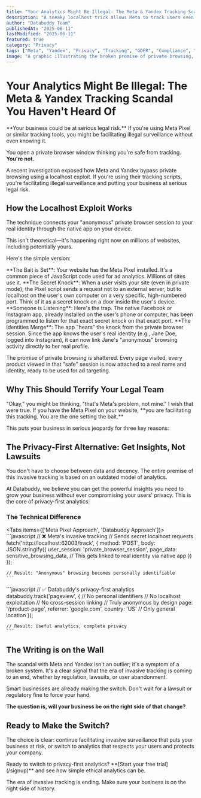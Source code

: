 ```yaml
---
title: "Your Analytics Might Be Illegal: The Meta & Yandex Tracking Scandal"
description: "A sneaky localhost trick allows Meta to track users even in private browsing. Discover how this puts your business at risk and why privacy-first analytics is the only safe path forward."
author: "Databuddy Team"
publishedAt: "2025-06-11"
lastModified: "2025-06-11"
featured: true
category: "Privacy"
tags: ["Meta", "Yandex", "Privacy", "Tracking", "GDPR", "Compliance", "Analytics"]
image: "A graphic illustrating the broken promise of private browsing, with a padlock being compromised by spying eyes, representing invasive tracking."
---
```



# Your Analytics Might Be Illegal: The Meta & Yandex Tracking Scandal You Haven't Heard Of

<Callout title="🚨 Privacy Alert" type="error">
**Your business could be at serious legal risk.** If you're using Meta Pixel or similar tracking tools, you might be facilitating illegal surveillance without even knowing it.
</Callout>

You open a private browser window thinking you're safe from tracking. **You're not.**

A recent investigation exposed how Meta and Yandex bypass private browsing using a localhost exploit. If you're using their tracking scripts, you're facilitating illegal surveillance and putting your business at serious legal risk.

## How the Localhost Exploit Works

The technique connects your "anonymous" private browser session to your real identity through the native app on your device.

<Callout title="The Secret Technique Exposed" type="warning">
This isn't theoretical—it's happening right now on millions of websites, including potentially yours.
</Callout>

Here's the simple version:

<Steps>
  <Step>
    **The Bait is Set**: Your website has the Meta Pixel installed. It's a common piece of JavaScript code used for ad analytics. Millions of sites use it.
  </Step>
  <Step>
    **The Secret Knock**: When a user visits your site (even in private mode), the Pixel script sends a request not to an external server, but to localhost on the user's own computer on a very specific, high-numbered port. Think of it as a secret knock on a door inside the user's device.
  </Step>
  <Step>
    **Someone is Listening**: Here's the trap. The native Facebook or Instagram app, already installed on the user's phone or computer, has been programmed to listen for that exact secret knock on that exact port.
  </Step>
  <Step>
    **The Identities Merge**: The app "hears" the knock from the private browser session. Since the app knows the user's real identity (e.g., Jane Doe, logged into Instagram), it can now link Jane's "anonymous" browsing activity directly to her real profile.
  </Step>
</Steps>

The promise of private browsing is shattered. Every page visited, every product viewed in that "safe" session is now attached to a real name and identity, ready to be used for ad targeting.

## Why This Should Terrify Your Legal Team

<Callout title="⚖️ Legal Reality Check" type="error">
"Okay," you might be thinking, "that's Meta's problem, not mine." I wish that were true. If you have the Meta Pixel on your website, **you are facilitating this tracking. You are the one setting the bait.**
</Callout>

This puts your business in serious jeopardy for three key reasons:

<Cards>
  <Card 
    title="💔 The Loss of User Trust is Irreversible" 
    description="Your users trust you to respect their privacy. When they find out that the tools on your site are part of a system that actively deceives them, that trust is gone. Forever. In a world where consumers are increasingly privacy-conscious, reputation is everything."
    className="border-red-200 dark:border-red-800"
  />
  <Card 
    title="⚖️ A Compliance & Lawsuit Nightmare" 
    description="Regulations like GDPR and CCPA have strict rules about consent. This kind of tracking—covertly linking data without explicit, informed consent—is a flagrant violation. The potential fines are astronomical, and the risk of class-action lawsuits is very real. You can't claim ignorance when you're the one who installed the code."
    className="border-orange-200 dark:border-orange-800"
  />
  <Card 
    title="🎯 It's a Deliberate Cat-and-Mouse Game" 
    description="This isn't an accident. The report notes that when browser makers like Google patch one vulnerability, Meta and others simply find a new one. They are actively working to circumvent privacy measures. Relying on their tools means you are building your business on a foundation of deliberate non-compliance."
    className="border-yellow-200 dark:border-yellow-800"
  />
</Cards>

## The Privacy-First Alternative: Get Insights, Not Lawsuits

<Callout title="🌟 The Good News" type="success">
You don't have to choose between data and decency. The entire premise of this invasive tracking is based on an outdated model of analytics.
</Callout>

At Databuddy, we believe you can get the powerful insights you need to grow your business without ever compromising your users' privacy. This is the core of privacy-first analytics:

<Cards>
  <Card 
    title="✅ Privacy-First Analytics" 
    description="No cookies, no cross-site tracking, actionable insights without invasion. Your data stays yours."
    className="border-green-200 dark:border-green-800"
  />
  <Card 
    title="❌ Big Tech Tracking" 
    description="Localhost exploitation, identity linking, deceptive practices, data harvesting for ads."
    className="border-red-200 dark:border-red-800"
  />
</Cards>

### The Technical Difference

<Tabs items={['Meta Pixel Approach', 'Databuddy Approach']}>
  <Tab value="Meta Pixel Approach">
    ```javascript
    // ❌ Meta's invasive tracking
    // Sends secret localhost requests
    fetch('http://localhost:62003/track', {
      method: 'POST',
      body: JSON.stringify({
        user_session: 'private_browser_session',
        page_data: sensitive_browsing_data,
        // This gets linked to real identity via native app
      })
    });
    
    // Result: "Anonymous" browsing becomes personally identifiable
    ```
  </Tab>
  
  <Tab value="Databuddy Approach">
    ```javascript
    // ✅ Databuddy's privacy-first analytics
    databuddy.track('pageview', {
      // No personal identifiers
      // No localhost exploitation
      // No cross-session linking
      // Truly anonymous by design
      page: '/product-page',
      referrer: 'google.com',
      country: 'US' // Only general location
    });
    
    // Result: Useful analytics, complete privacy
    ```
  </Tab>
</Tabs>

## The Writing is on the Wall

The scandal with Meta and Yandex isn't an outlier; it's a symptom of a broken system. It's a clear signal that the era of invasive tracking is coming to an end, whether by regulation, lawsuits, or user abandonment.

<Callout title="🔮 The Future is Privacy-First" type="info">
Smart businesses are already making the switch. Don't wait for a lawsuit or regulatory fine to force your hand.
</Callout>

**The question is, will your business be on the right side of that change?**

## Ready to Make the Switch?

The choice is clear: continue facilitating invasive surveillance that puts your business at risk, or switch to analytics that respects your users and protects your company.

<Callout title="Try Databuddy Free" type="success">
Ready to switch to privacy-first analytics? **[Start your free trial](/signup)** and see how simple ethical analytics can be.
</Callout>

The era of invasive tracking is ending. Make sure your business is on the right side of history. 